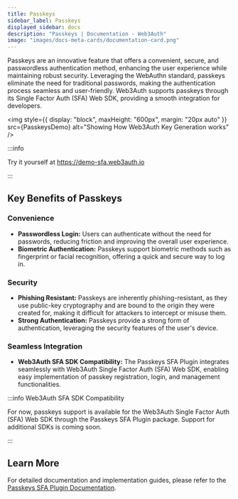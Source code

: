 ```yaml
---
title: Passkeys
sidebar_label: Passkeys
displayed_sidebar: docs
description: "Passkeys | Documentation - Web3Auth"
image: "images/docs-meta-cards/documentation-card.png"
---
```



Passkeys are an innovative feature that offers a convenient, secure, and passwordless authentication
method, enhancing the user experience while maintaining robust security. Leveraging the WebAuthn
standard, passkeys eliminate the need for traditional passwords, making the authentication process
seamless and user-friendly. Web3Auth supports passkeys through its Single Factor Auth (SFA) Web SDK,
providing a smooth integration for developers.

<img
  style={{ display: "block", maxHeight: "600px", margin: "20px auto" }}
  src={PasskeysDemo}
  alt="Showing How Web3Auth Key Generation works"
/>

:::info

Try it yourself at https://demo-sfa.web3auth.io

:::

## Key Benefits of Passkeys

### Convenience

- **Passwordless Login:** Users can authenticate without the need for passwords, reducing friction
  and improving the overall user experience.
- **Biometric Authentication:** Passkeys support biometric methods such as fingerprint or facial
  recognition, offering a quick and secure way to log in.

### Security

- **Phishing Resistant:** Passkeys are inherently phishing-resistant, as they use public-key
  cryptography and are bound to the origin they were created for, making it difficult for attackers
  to intercept or misuse them.
- **Strong Authentication:** Passkeys provide a strong form of authentication, leveraging the
  security features of the user's device.

### Seamless Integration

- **Web3Auth SFA SDK Compatibility:** The Passkeys SFA Plugin integrates seamlessly with Web3Auth
  Single Factor Auth (SFA) Web SDK, enabling easy implementation of passkey registration, login, and
  management functionalities.

:::info Web3Auth SFA SDK Compatibility

For now, passkeys support is available for the Web3Auth Single Factor Auth (SFA) Web SDK through the
Passkeys SFA Plugin package. Support for additional SDKs is coming soon.

:::

## Learn More

For detailed documentation and implementation guides, please refer to the
[Passkeys SFA Plugin Documentation](/docs/sdk/core-kit/sfa-web/passkeys-sfa.mdx).
